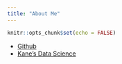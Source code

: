 ```yaml
---
title: "About Me"
---
```


```r
knitr::opts_chunk$set(echo = FALSE)
```

* [Github](https://github.com/SelimC06)
* [Kane's Data Science](https://bootcamp.davidkane.info/)

